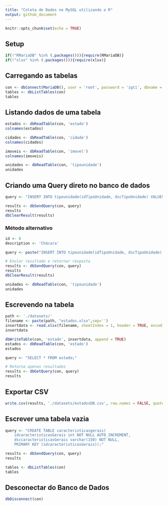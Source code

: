 ```yaml
---
title: "Coleta de Dados no MySQL utilizando o R"
output: github_document
---
```


```r
knitr::opts_chunk$set(echo = TRUE)
```

## Setup

```r
if(!"RMariaDB" %in% (.packages())){require(RMariaDB)}
if(!"xlsx" %in% (.packages())){require(xlsx)}
```

## Carregando as tabelas

```r
con <- dbConnect(MariaDB(), user = 'root', password = 'igti', dbname = 'bootcamp', host = 'localhost', serverTimezone = 'UTC')
tables <- dbListTables(con)
tables
```

## Listando dados de uma tabela

```r
estados <- dbReadTable(con, 'estado')
colnames(estados)
```

```r
cidades <- dbReadTable(con, 'cidade')
colnames(cidades)
```

```r
imoveis <- dbReadTable(con, 'imovel')
colnames(imoveis)
```

```r
unidades <- dbReadTable(con, 'tipounidade')
unidades
```
## Criando uma Query direto no banco de dados

```r
query <- "INSERT INTO tipounidade(idTipoUnidade, dscTipoUnidade) VALUES(7, 'Loft');"

results <- dbSendQuery(con, query)
results
dbClearResult(results)
```

### Método alternativo

```r
id <- 8
description <- 'Chácara'

query <- paste("INSERT INTO tipounidade(idTipoUnidade, dscTipoUnidade) VALUES(",id,", '",description,"');", sep='')

# Enviar resultado e retornar resposta
results <- dbSendQuery(con, query)
results
dbClearResult(results)
```

```r
unidades <- dbReadTable(con, 'tipounidade')
unidades
```

## Escrevendo na tabela

```r
path <- './datasets/'
filename <- paste(path, "estados.xlsx",sep='')
insertdata <- read.xlsx(filename, sheetIndex = 1, header = TRUE, encoding = 'UTF-8')
insertdata
```

```r
dbWriteTable(con, 'estado', insertdata, append = TRUE)
estados <- dbReadTable(con, 'estado')
estados
```

```r
query <- "SELECT * FROM estado;"

# Retorna apenas resultados
results <- dbGetQuery(con, query)
results
```

## Exportar CSV

```r
write.csv(results, './datasets/estadosDB.csv', row.names = FALSE, quote = FALSE)
```

## Escrever uma tabela vazia

```r
query <- "CREATE TABLE caracteristicasgerais(
    idcaracteristicasGerais int NOT NULL AUTO_INCREMENT,
    dsccaracteristicasGerais varchar(150) NOT NULL,
    PRIMARY KEY (idcaracteristicasGerais));"

results <- dbSendQuery(con, query)
results
```

```r
tables <- dbListTables(con)
tables
```

## Desconectar do Banco de Dados

```r
dbDisconnect(con)
```

